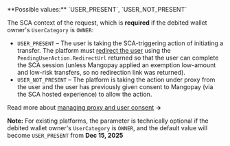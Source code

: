 <ParamField body="ScaContext" type="string">
**Possible values:** `USER_PRESENT`, `USER_NOT_PRESENT`

The SCA context of the request, which is **required** if the debited wallet owner's `UserCategory` is `OWNER`:
- `USER_PRESENT` – The user is taking the SCA-triggering action of initiating a transfer. The platform must [redirect the user](/guides/sca/session) using the `PendingUserAction.RedirectUrl` returned so that the user can complete the SCA session (unless Mangopay applied an exemption low-amount and low-risk transfers, so no redirection link was returned).
- `USER_NOT_PRESENT` – The platform is taking the action under proxy from the user and the user has previously given consent to Mangopay (via the SCA hosted experience) to allow the action.

Read more about [managing proxy and user consent](/guides/sca/proxy-management) **&rarr;**

**Note:** For existing platforms, the parameter is technically optional if the debited wallet owner's `UserCategory` is `OWNER`, and the default value will become `USER_PRESENT` from **Dec 15, 2025**
</ParamField>